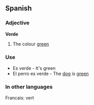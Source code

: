 ==Spanish==

===Adjective===

'''Verde'''

#The colour [[green]]

===Use===

*Es verde - It's green
*El perro es verde - The [[dog]] is [[green]]

===In other languages===

Francais: vert